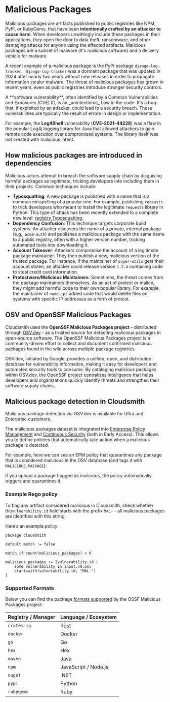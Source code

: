 

# Malicious Packages

Malicious packages are artifacts published to public registries like NPM, PyPI, or RubyGems, that have been **intentionally crafted by an attacker to cause harm**. When developers unwittingly include these packages in their applications, they open the door to data theft, ransomware, and other damaging attacks for anyone using the affected artifacts. Malicious packages are a subset of malware (it's malicious software) and a delivery vehicle for malware. 

A recent example of a malicious package is the PyPi package `django-log-tracker`. ` django-log-tracker` was a dormant package that was updated in 2024 after nearly two years without new releases in order to propagate information stealer malware. The threat of malicious packages has grown in recent years, even as public registries introduce stronger security controls.

<Note variant="note" headline="Software Vulnerabilities (CVE) vs. Malicious Packages">
A **software vulnerability**, often identified by a Common Vulnerabilities and Exposures (CVE) ID, is an _unintentional_ flaw in the code. It's a bug that, if exploited by an attacker, could lead to a security breach. These vulnerabilities are typically the result of errors in design or implementation.

For example, the **Log4Shell** vulnerability (**CVE-2021-44228**) was a flaw in the popular Log4j logging library for Java that allowed attackers to gain remote code execution over compromised systems. The library itself was not created with malicious intent.
</Note>

## How malicious packages are introduced in dependencies

Malicious actors attempt to breach the software supply chain by disguising harmful packages as legitimate, tricking developers into including them in their projects. Common techniques include:

- **Typosquatting**: A new package is published with a name that is a common misspelling of a popular one. For example, publishing `reqeusts` to trick developers who meant to install the legitimate `requests` library in Python. This type of attack has been recently extended to a complete new level: [registry Typosquatting](https://cloudsmith.com/blog/typosquatting-the-ghcr-registry).
- **Dependency Confusion**: This technique targets corporate build systems. An attacker discovers the name of a private, internal package (e.g., `acme-auth`) and publishes a malicious package with the same name to a public registry, often with a higher version number, tricking automated tools into downloading it.
- **Account Takeover**: Attackers compromise the account of a legitimate package maintainer. They then publish a new, malicious version of the trusted package. For instance, if the maintainer of `super-utils` gets their account stolen, an attacker could release version `1.2.4` containing code to steal credit card information.
- **Protestware/Malicious Maintainers**: Sometimes, the threat comes from the package maintainers themselves. As an act of protest or malice, they might add harmful code to their own popular library. For example, the maintainer of `node-ipc` added code that would delete files on systems with specific IP addresses as a form of protest.

## OSV and OpenSSF Malicious Packages

Cloudsmith uses the **OpenSSF Malicious Packages project** - distributed through [OSV.dev](https://osv.dev/) - as a trusted source for detecting malicious packages in open-source software. The OpenSSF Malicious Packages project is a community-driven effort to collect and document confirmed malicious packages found in the wild across multiple package registries.

OSV.dev, initiated by Google, provides a unified, open, and distributed database for vulnerability information, making it easy for developers and automated security tools to consume. By cataloging malicious packages within OSV.dev, the OpenSSF project centralizes intelligence that helps developers and organizations quickly identify threats and strengthen their software supply chains.

## Malicious package detection in Cloudsmith

<Note variant="note" headline="Plans">
Malicious package detection via OSV.dev is available for Ultra and Enterprise customers.
</Note>

The malicious packages dataset is integrated into [Enterprise Policy Management](/supply-chain-security/epm) and [Continuous Security](/supply-chain-security/continuous-security) (both in Early Access). This allows you to define policies that automatically take action when a malicious package is detected.

For example, here we can see an EPM policy that quarantines any package that is considered malicious in the OSV database (and tags it with `MALICIOUS_PACKAGE`):

<BlockImage src={policy_malicious_packages} alt=""></BlockImage>

If you upload a package flagged as malicious, the policy automatically triggers and quarantines it.

<BlockImage src={malicious_package} alt=""></BlockImage>

### Example Rego policy

To flag any artifact considered malicious in Cloudsmith, check whether the`vulnerability.id` field starts with the prefix `MAL-` - all malicious packages are identified with this string. 

Here’s an example policy:

```rego
package cloudsmith

default match := false

match if count(malicious_packages) > 0

malicious_packages := [vulnerability.id |
	some vulnerability in input.v0.osv
	startswith(vulnerability.id, "MAL-")
]
```

### Supported Formats

Below you can find the package [formats supported](https://github.com/ossf/malicious-packages/tree/main/osv/malicious) by the OSSF Malicious Packages project:

| Registry / Manager | Language / Ecosystem |
| ------------------ | -------------------- |
| `crates-io`        | Rust                 |
| `docker`           | Docker               |
| `go`               | Go                   |
| `hex`              | Hex                  |
| `maven`            | Java                 |
| `npm`              | JavaScript / Node.js |
| `nuget`            | .NET                 |
| `pypi`             | Python               |
| `rubygems`         | Ruby                 |